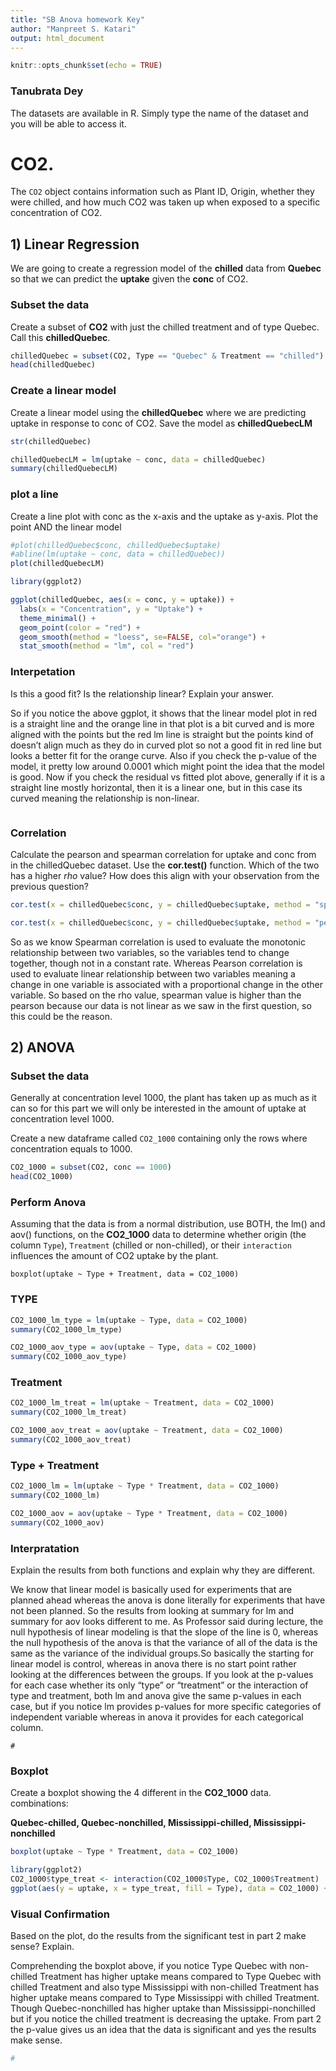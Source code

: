 ---
title: "SB Anova homework Key"
author: "Manpreet S. Katari"
output: html_document
---

```{r setup, include=FALSE}
knitr::opts_chunk$set(echo = TRUE)
```

### Tanubrata Dey

The datasets are available in R. Simply type the name of the dataset and you will be able to access it.


# CO2. 

The `CO2` object contains information such as Plant ID, Origin, whether they were chilled, and how much CO2 was taken up when exposed to a specific concentration of CO2. 

## 1) Linear Regression

We are going to create a regression model of the **chilled** data from **Quebec** so that we can predict the **uptake** given the **conc** of CO2.   

### Subset the data

Create a subset of **CO2** with just the chilled treatment and of type Quebec. Call this **chilledQuebec**.

```{r}
chilledQuebec = subset(CO2, Type == "Quebec" & Treatment == "chilled")
head(chilledQuebec)
```

### Create a linear model

Create a linear model using the **chilledQuebec** where we are predicting uptake in response to conc of CO2. Save the model as **chilledQuebecLM**

```{r}
str(chilledQuebec)
```


```{r}
chilledQuebecLM = lm(uptake ~ conc, data = chilledQuebec)
summary(chilledQuebecLM)
```


### plot a line

Create a line plot with conc as the x-axis and the uptake as y-axis. Plot the point AND the linear model

```{r}
#plot(chilledQuebec$conc, chilledQuebec$uptake)
#abline(lm(uptake ~ conc, data = chilledQuebec))
plot(chilledQuebecLM)
```

```{r}
library(ggplot2)

ggplot(chilledQuebec, aes(x = conc, y = uptake)) +
  labs(x = "Concentration", y = "Uptake") +
  theme_minimal() +
  geom_point(color = "red") +
  geom_smooth(method = "loess", se=FALSE, col="orange") + 
  stat_smooth(method = "lm", col = "red")
```


### Interpetation

Is this a good fit? Is the relationship linear? Explain your answer.

So if you notice the above ggplot, it shows that the linear model plot in red is a straight line and the orange line in that plot is a bit curved and is more aligned with the points but the red lm line is straight but the points kind of doesn't align much as they do in curved plot so not a good fit in red line but looks a better fit for the orange curve. Also if you check the p-value of the model, it pretty low around 0.0001 which might point the idea that the model is good. 
Now if you check the residual vs fitted plot above, generally if it is a straight line mostly horizontal, then it is a linear one, but in this case its curved meaning the relationship is non-linear. 

```

```

### Correlation

Calculate the pearson and spearman correlation for uptake and conc from in the chilledQuebec dataset. Use the **cor.test()** function.
Which of the two has a higher *rho* value? How does this align with your observation from the previous question?

```{r}
cor.test(x = chilledQuebec$conc, y = chilledQuebec$uptake, method = "spearman", exact = FALSE)
```

```{r}
cor.test(x = chilledQuebec$conc, y = chilledQuebec$uptake, method = "pearson", exact = FALSE)
```

So as we know Spearman correlation is used to evaluate the monotonic relationship between two variables, so the variables tend to change together, though not in a constant rate. Whereas Pearson correlation is used to evaluate linear relationship between two variables meaning a change in one variable is associated with a proportional change in the other variable. So based on the rho value, spearman value is higher than the pearson because our data is not linear as we saw in the first question, so this could be the reason.

## 2)	ANOVA 

### Subset the data

Generally at concentration level 1000, the plant has taken up as much as it can so for this part we will only be interested in the amount of uptake at concentration level 1000.

Create a new dataframe called `CO2_1000` containing only the rows where concentration equals to 1000.

```{r}
CO2_1000 = subset(CO2, conc == 1000)
head(CO2_1000)
```

### Perform Anova

Assuming that the data is from a normal distribution, use BOTH, the lm() and aov() functions, on the **CO2_1000** data to determine whether origin (the column `Type`), `Treatment` (chilled or non-chilled), or their `interaction` influences the amount of CO2 uptake by the plant. 

```
boxplot(uptake ~ Type + Treatment, data = CO2_1000)
```
### TYPE

```{r}
CO2_1000_lm_type = lm(uptake ~ Type, data = CO2_1000)
summary(CO2_1000_lm_type)
```

```{r}
CO2_1000_aov_type = aov(uptake ~ Type, data = CO2_1000)
summary(CO2_1000_aov_type)
```

### Treatment

```{r}
CO2_1000_lm_treat = lm(uptake ~ Treatment, data = CO2_1000)
summary(CO2_1000_lm_treat)
```

```{r}
CO2_1000_aov_treat = aov(uptake ~ Treatment, data = CO2_1000)
summary(CO2_1000_aov_treat)
```

### Type + Treatment

```{r}
CO2_1000_lm = lm(uptake ~ Type * Treatment, data = CO2_1000)
summary(CO2_1000_lm)
```

```{r}
CO2_1000_aov = aov(uptake ~ Type * Treatment, data = CO2_1000)
summary(CO2_1000_aov)
```


### Interpratation

Explain the results from both functions and explain why they are different.  

We know that linear model is basically used for experiments that are planned ahead whereas the anova is done literally for experiments that have not been planned. So the results from looking at summary for lm and summary for aov looks different to me. As Professor said during lecture, the null hypothesis of linear modeling is that the slope of the line is 0, whereas the null hypothesis of the anova is that the variance of all of the data is the same as the variance of the individual groups.So basically the starting for linear model is control, whereas in anova there is no start point rather looking at the differences between the groups. If you look at the p-values for each case whether its only "type" or "treatment" or the interaction of type and treatment, both lm and anova give the same p-values in each case, but if you notice lm provides p-values for more specific categories of independent variable whereas in anova it provides for each categorical column.

```
#
```

###	Boxplot

Create a boxplot showing the 4 different in the **CO2_1000** data. combinations: 

**Quebec-chilled, Quebec-nonchilled, Mississippi-chilled, Mississippi-nonchilled**

```{r}
boxplot(uptake ~ Type * Treatment, data = CO2_1000)

```

```{r}
library(ggplot2)
CO2_1000$type_treat <- interaction(CO2_1000$Type, CO2_1000$Treatment)
ggplot(aes(y = uptake, x = type_treat, fill = Type), data = CO2_1000) + geom_boxplot()
```


### Visual Confirmation

Based on the plot, do the results from the significant test in part 2 make sense? Explain.

Comprehending the boxplot above, if you notice Type Quebec with non-chilled Treatment has higher uptake means compared to Type Quebec with chilled Treatment and also type Mississippi with non-chilled Treatment has higher uptake means compared to Type Mississippi with chilled Treatment. Though Quebec-nonchilled has higher uptake than Mississippi-nonchilled but if you notice the chilled treatment is decreasing the uptake. From part 2 the p-value gives us an idea that the data is significant and yes the results make sense. 

```{r}

#
```


